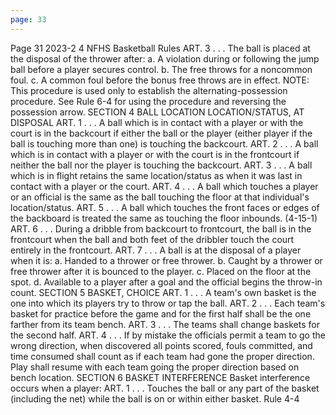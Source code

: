 ```yaml
---
page: 33
---
```


Page 31 2023-2 4 NFHS Basketball Rules ART. 3 . . . The ball is placed at the disposal of the thrower after: a. A violation during or following the jump ball before a player secures control. b. The free throws for a noncommon foul. c. A common foul before the bonus free throws are in effect. NOTE: This procedure is used only to establish the alternating-possession procedure. See Rule 6-4 for using the procedure and reversing the possession arrow. SECTION 4 BALL LOCATION LOCATION/STATUS, AT DISPOSAL ART. 1 . . . A ball which is in contact with a player or with the court is in the backcourt if either the ball or the player (either player if the ball is touching more than one) is touching the backcourt. ART. 2 . . . A ball which is in contact with a player or with the court is in the frontcourt if neither the ball nor the player is touching the backcourt. ART. 3 . . . A ball which is in flight retains the same location/status as when it was last in contact with a player or the court. ART. 4 . . . A ball which touches a player or an official is the same as the ball touching the floor at that individual's location/status. ART. 5 . . . A ball which touches the front faces or edges of the backboard is treated the same as touching the floor inbounds. (4-15-1) ART. 6 . . . During a dribble from backcourt to frontcourt, the ball is in the frontcourt when the ball and both feet of the dribbler touch the court entirely in the frontcourt. ART. 7 . . . A ball is at the disposal of a player when it is: a. Handed to a thrower or free thrower. b. Caught by a thrower or free thrower after it is bounced to the player. c. Placed on the floor at the spot. d. Available to a player after a goal and the official begins the throw-in count. SECTION 5 BASKET, CHOICE ART. 1 . . . A team's own basket is the one into which its players try to throw or tap the ball. ART. 2 . . . Each team's basket for practice before the game and for the first half shall be the one farther from its team bench. ART. 3 . . . The teams shall change baskets for the second half. ART. 4 . . . If by mistake the officials permit a team to go the wrong direction, when discovered all points scored, fouls committed, and time consumed shall count as if each team had gone the proper direction. Play shall resume with each team going the proper direction based on bench location. SECTION 6 BASKET INTERFERENCE Basket interference occurs when a player: ART. 1 . . . Touches the ball or any part of the basket (including the net) while the ball is on or within either basket. Rule 4-4

